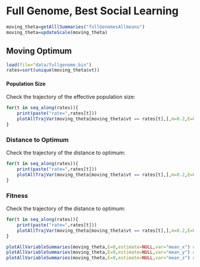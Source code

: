 # Full Genome, Best Social Learning

```r
moving_theta=getAlllSummaries("fullGenomesAllmeans")
moving_theta=updateScale(moving_theta)
```

## Moving Optimum


```r
load(file="data/fullgenome.bin")
rates=sort(unique(moving_theta$vt))
```


#### Population Size
Check the trajectory of  the effective population size:
```r
for(t in seq_along(rates)){
    print(paste("rate=",rates[t]))
    plotAllTrajVar(moving_theta[moving_theta$vt == rates[t],],m=0.2,E=0,obs="N")
}
```

### Distance to Optimum
Check the trajectory of the distance to optimum:
```r
for(t in seq_along(rates)){
    print(paste("rate=",rates[t]))
    plotAllTrajVar(moving_theta[moving_theta$vt == rates[t],],m=0.2,E=0,obs="dist")#,ylim=c(0,.005))
}
```

###  Fitness
Check the trajectory of the distance to optimum:
```r
for(t in seq_along(rates)){
    print(paste("rate=",rates[t]))
    plotAllTrajVar(moving_theta[moving_theta$vt == rates[t],],m=0.2,E=0,obs="mean_w")#,ylim=c(0,.005))
}
```

```r
plotAllVariableSummaries(moving_theta,E=0,estimate=NULL,var="mean_x") #we use only simulations without noise
plotAllVariableSummaries(moving_theta,E=0,estimate=NULL,var="mean_y") #we use only simulations without noise
plotAllVariableSummaries(moving_theta,E=0,estimate=NULL,var="mean_z") #we use only simulations without noise
```
